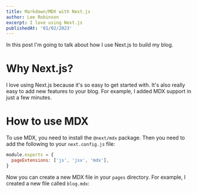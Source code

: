 ```yaml
---
title: Markdown/MDX with Next.js
author: Lee Robinson
excerpt: I love using Next.js
publishedAt: '01/02/2023'
---
```


In this post I'm going to talk about how I use Next.js to build my blog.

# Why Next.js?

I love using Next.js because it's so easy to get started with. It's also really easy to add new features to your blog. For example, I added MDX support in just a few minutes.

# How to use MDX

To use MDX, you need to install the `@next/mdx` package. Then you need to add the following to your `next.config.js` file:


```js
module.exports = {
  pageExtensions: ['js', 'jsx', 'mdx'],
}
```

Now you can create a new MDX file in your `pages` directory. For example, I created a new file called `blog.mdx`:
